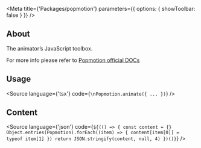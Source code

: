 

<Meta
    title={'Packages/popmotion'}
    parameters={{
        options: {
            showToolbar: false
        }
    }}
/>

## About
The animator’s JavaScript toolbox.

For more info please refer to [Popmotion official DOCs](https://popmotion.io/)

## Usage

<Source
    language={'tsx'}
    code={`
\nPopmotion.animate({
    ...
})
`}
/>

## Content

<Source
    language={'json'}
    code={`${(() => {
        const content = {}
        Object.entries(Popmotion).forEach((item) => {
            content[item[0]] = typeof item[1]
        })
        return JSON.stringify(content, null, 4)
    })()}`}
/>
